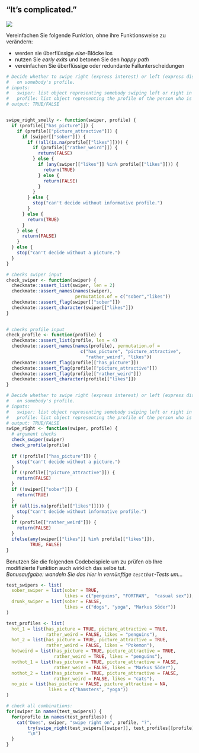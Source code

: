 ## "It's complicated." 

![](https://media.giphy.com/media/3ov9jY5zo2kpp7mmQM/giphy.gif)

Vereinfachen Sie folgende Funktion, ohne ihre Funktionsweise zu verändern:  

- werden sie überflüssige *else*-Blöcke los
- nutzen Sie *early exits* und betonen Sie den *happy path*
- vereinfachen Sie überflüssige oder redundante Fallunterscheidungen


```r
# Decide whether to swipe right (express interest) or left (express disinterest)
#   on somebody's profile.
# inputs:
#   swiper: list object representing somebody swiping left or right in a dating app
#   profile: list object representing the profile of the person who is being swiped left or right
# output: TRUE/FALSE


swipe_right_smelly <- function(swiper, profile) {
  if (profile[["has_picture"]]) {
    if (profile[["picture_attractive"]]) {
      if (swiper[["sober"]]) {
        if (!all(is.na(profile[["likes"]]))) {
          if (profile[["rather_weird"]]) {
            return(FALSE)
          } else {
            if (any(swiper[["likes"]] %in% profile[["likes"]])) {
              return(TRUE)
            } else {
              return(FALSE)
            }
          }
        } else {
          stop("can't decide without informative profile.")
        }
      } else {
        return(TRUE)
      }
    } else {
      return(FALSE)
    }
  } else {
    stop("can't decide without a picture.")
  }
}

# checks swiper input
check_swiper <- function(swiper) {
  checkmate::assert_list(swiper, len = 2)
  checkmate::assert_names(names(swiper), 
                          permutation.of = c("sober","likes"))
  checkmate::assert_flag(swiper[["sober"]])
  checkmate::assert_character(swiper[["likes"]])
}

  
# checks profile input
check_profile <- function(profile) {
  checkmate::assert_list(profile, len = 4)
  checkmate::assert_names(names(profile), permutation.of = 
                            c("has_picture", "picture_attractive",
                              "rather_weird", "likes"))
  checkmate::assert_flag(profile[["has_picture"]])
  checkmate::assert_flag(profile[["picture_attractive"]])
  checkmate::assert_flag(profile[["rather_weird"]])
  checkmate::assert_character(profile[["likes"]])
}

# Decide whether to swipe right (express interest) or left (express disinterest)
#   on somebody's profile.
# inputs:
#   swiper: list object representing somebody swiping left or right in a dating app
#   profile: list object representing the profile of the person who is being swiped left or right
# output: TRUE/FALSE
swipe_right <- function(swiper, profile) {
  # argument checks
  check_swiper(swiper)
  check_profile(profile)
  
  if (!profile[["has_picture"]]) {
    stop("can't decide without a picture.")
  }
  if (!profile[["picture_attractive"]]) {
    return(FALSE)
  }
  if (!swiper[["sober"]]) {
    return(TRUE)
  }
  if (all(is.na(profile[["likes"]]))) {
    stop("can't decide without informative profile.")
  }
  if (profile[["rather_weird"]]) {
    return(FALSE)
  }
  ifelse(any(swiper[["likes"]] %in% profile[["likes"]]),
         TRUE, FALSE)
}
```

Benutzen Sie die folgenden Codebeispiele um zu prüfen ob Ihre modifizierte Funktion auch wirklich das selbe tut.  
*Bonusaufgabe: wandeln Sie das hier in vernünftige `testthat`-Tests um...*

```r
test_swipers <- list(
  sober_swiper = list(sober = TRUE, 
                      likes = c("penguins", "FORTRAN",  "casual sex")),
  drunk_swiper = list(sober = FALSE, 
                      likes = c("dogs", "yoga", "Markus Söder"))
)

test_profiles <- list(
  hot_1 = list(has_picture = TRUE, picture_attractive = TRUE,
               rather_weird = FALSE, likes = "penguins"),
  hot_2 = list(has_picture = TRUE, picture_attractive = TRUE,
               rather_weird = FALSE, likes = "Pokemon"),
  hotweird = list(has_picture = TRUE, picture_attractive = TRUE,
                  rather_weird = TRUE, likes = "penguins"),
  nothot_1 = list(has_picture = TRUE, picture_attractive = FALSE,
                  rather_weird = FALSE, likes = "Markus Söder"),
  nothot_2 = list(has_picture = TRUE, picture_attractive = FALSE,
                  rather_weird = FALSE, likes = "cats"),
  no_pic = list(has_picture = FALSE, picture_attractive = NA,
                likes = c("hamsters", "yoga"))
)

# check all combinations:
for(swiper in names(test_swipers)) {
  for(profile in names(test_profiles)) {
    cat("Does", swiper, "swipe right on", profile, "?",
        try(swipe_right(test_swipers[[swiper]], test_profiles[[profile]]), silent = TRUE),
        "\n")
  }
}
```


